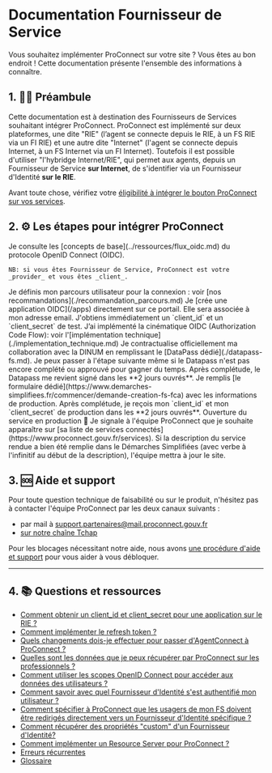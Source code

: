 # Documentation Fournisseur de Service

Vous souhaitez implémenter ProConnect sur votre site ? Vous êtes au bon endroit ! Cette documentation présente l'ensemble des informations à connaître.

## 1. 👩‍🏫 Préambule

Cette documentation est à destination des Fournisseurs de Services souhaitant intégrer ProConnect. ProConnect est implémenté sur deux plateformes, une dite "RIE" (l’agent se connecte depuis le RIE, à un FS RIE via un FI RIE) et une autre dite "Internet" (l'agent se connecte depuis Internet, à un FS Internet via un FI Internet). Toutefois il est possible d'utiliser "l'hybridge Internet/RIE", qui permet aux agents, depuis un Fournisseur de Service **sur Internet**, de s'identifier via un Fournisseur d'Identité **sur le RIE**.

Avant toute chose, vérifiez votre [éligibilité à intégrer le bouton ProConnect sur vos services](./eligibilite_installation.md).

## 2. ⚙️ Les étapes pour intégrer ProConnect

<VerticalStepper>
  <Step number={1} title="Familiarisez-vous avec les concepts de base">
    Je consulte les [concepts de base](../ressources/flux_oidc.md) du protocole OpenID Connect (OIDC).

    NB: si vous êtes Fournisseur de Service, ProConnect est votre _provider_ et vous êtes _client_.

  </Step>
  <Step number={2} title="Définissez votre parcours utilisateur">
    Je définis mon parcours utilisateur pour la connexion : voir [nos
    recommandations](./recommandation_parcours.md)
  </Step>
  <Step number={3} title="Lancez les développements en test">
    Je [crée une application OIDC](/apps) directement sur ce portail. Elle sera associée à mon adresse email. J'obtiens immédiatement un `client_id` et un `client_secret` de test.
  </Step>
  <Step number={4} title="Implémentez la cinématique OIDC">
    J’ai implémenté la cinématique OIDC (Authorization Code Flow): voir
    l'[implémentation technique](./implementation_technique.md)
  </Step>
  <Step number={5} title="Contractualisez avec la DINUM">
    Je contractualise officiellement ma collaboration avec la DINUM en remplissant
    le [DataPass dédié](./datapass-fs.md). Je peux passer à l'étape suivante même
    si le Datapass n'est pas encore complété ou approuvé pour gagner du temps.
    Après complétude, le Datapass me revient signé dans les **2 jours ouvrés**.
  </Step>
  <Step number={6} title="Récupérez vos identifiants de production">
    Je remplis [le formulaire
    dédié](https://www.demarches-simplifiees.fr/commencer/demande-creation-fs-fca)
    avec les informations de production. Après complétude, je reçois mon
    `client_id` et mon `client_secret` de production dans les **2 jours ouvrés**.
  </Step>
  <Step number={7} title="Ouvrez votre service">
    Ouverture du service en production 🚀
  </Step>
  <Step number={8} title="Référencez-vous dans l'annuaire des services">
    Je signale à l'équipe ProConnect que je souhaite apparaître sur [sa liste de services connectés](https://www.proconnect.gouv.fr/services). Si la description du service rendue a bien été remplie dans le Démarches Simplifiées (avec verbe à l'infinitif au début de la description), l'équipe mettra à jour le site.
  </Step>
</VerticalStepper>

## 3. 🆘 Aide et support

Pour toute question technique de faisabilité ou sur le produit, n'hésitez pas à contacter l'équipe ProConnect par les deux canaux suivants :

- par mail à support.partenaires@mail.proconnect.gouv.fr
- [sur notre chaîne Tchap](https://www.tchap.gouv.fr/#/room/!kBghcRpyMNThkFQjdW:agent.dinum.tchap.gouv.fr)

Pour les blocages nécessitant notre aide, nous avons [une procédure d'aide et support](./aide_support.md) pour vous aider à vous débloquer.

---

## 4. 📚 Questions et ressources

- [Comment obtenir un client_id et client_secret pour une application sur le RIE ?](./fs_RIE.md)
- [Comment implémenter le refresh token ?](./refresh-token.md)
- [Quels changements dois-je effectuer pour passer d'AgentConnect à ProConnect ?](./changement-agentconnect-proconnect-fs.md)
- [Quelles sont les données que je peux récupérer par ProConnect sur les professionnels ?](./donnees_fournies.md)
- [Comment utiliser les scopes OpenID Connect pour accéder aux données des utilisateurs ?](./scope-claims.md)
- [Comment savoir avec quel Fournisseur d'Identité s'est authentifié mon utilisateur ?](./connaitre-le-fi-utilise.md)
- [Comment spécifier à ProConnect que les usagers de mon FS doivent être redirigés directement vers un Fournisseur d'Identité spécifique ?](./idp_hint_usage.md)
- [Comment récupérer des propriétés "custom" d'un Fournisseur d'Identité?](./custom-scope.md)
- [Comment implémenter un Resource Server pour ProConnect ?](./resource_server.md)
- [Erreurs récurrentes](./troubleshooting-fs.md)
- [Glossaire](../ressources/glossaire.md)
